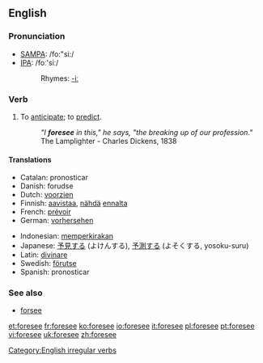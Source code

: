 ==English==
=== Pronunciation ===
*[[w:SAMPA|SAMPA]]: /fo:"si:/
*[[w:IPA|IPA]]: /foː'siː/
*:Rhymes: [[Rhymes:English:-iː|-iː]]

=== Verb ===
[[Category:English irregular verbs]]
{{en-verb2|'''to foresee'''|'''[[foresees]]'''|'''[[foresaw]]'''|'''[[foreseen]]'''|'''[[foreseeing]]'''}}

# To [[anticipate]]; to [[predict]].
#:''"I '''foresee''' in this," he says, "the breaking up of our profession."'' The Lamplighter - Charles Dickens, 1838

==== Translations ====
{{trans-top|to anticipate}}
*Catalan: pronosticar
*Danish: forudse
*Dutch: [[voorzien]]
*Finnish: [[aavistaa]], [[nähdä]] [[ennalta]]
*French: [[prévoir]]
*German: [[vorhersehen]]
{{trans-mid}}
*Indonesian: [[kira|memperkirakan]]
*Japanese: [[予見]]する (よけんする), [[予測]]する (よそくする, yosoku-suru)
*Latin: [[divinare]]
*Swedish: [[förutse]]
*Spanish: pronosticar
{{trans-bottom}}

===See also===
*[[forsee]]

[[et:foresee]]
[[fr:foresee]]
[[ko:foresee]]
[[io:foresee]]
[[it:foresee]]
[[pl:foresee]]
[[pt:foresee]]
[[vi:foresee]]
[[uk:foresee]]
[[zh:foresee]]